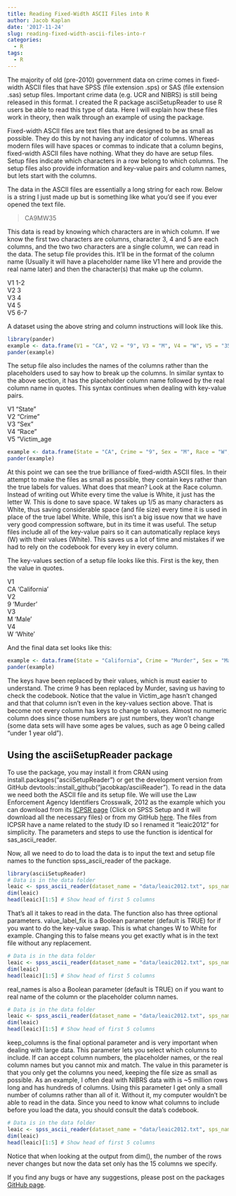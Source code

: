 ```yaml
---
title: Reading Fixed-Width ASCII Files into R
author: Jacob Kaplan
date: '2017-11-24'
slug: reading-fixed-width-ascii-files-into-r
categories: 
  - R
tags: 
  - R
---
```


The majority of old (pre-2010) government data on crime comes in fixed-width ASCII files that have SPSS (file extension .sps) or SAS (file extension .sas) setup files. Important crime data (e.g. UCR and NIBRS) is still being released in this format. I created the R package asciiSetupReader to use R users be able to read this type of data. Here I will explain how these files work in theory, then walk through an example of using the package.

Fixed-width ASCII files are text files that are designed to be as small as possible. They do this by not having any indicator of columns. Whereas modern files will have spaces or commas to indicate that a column begins, fixed-width ASCII files have nothing. What they do have are setup files. Setup files indicate which characters in a row belong to which columns. The setup files also provide information and key-value pairs and column names, but lets start with the columns.

The data in the ASCII files are essentially a long string for each row. Below is a string I just made up but is something like what you'd see if you ever opened the text file. 

> CA9MW35

This data is read by knowing which characters are in which column. If we know the first two characters are columns, character 3, 4 and 5 are each columns, and the two two characters are a single column, we can read in the data. The setup file provides this. It'll be in the format of the column name (Usually it will have a placeholder name like V1 here and provide the real name later) and then the character(s) that make up the column.

V1 1-2  
V2 3  
V3 4  
V4 5  
V5 6-7  

A dataset using the above string and column instructions will look like this.

```r
library(pander)
example <- data.frame(V1 = "CA", V2 = "9", V3 = "M", V4 = "W", V5 = "35")
pander(example)
```

The setup file also includes the names of the columns rather than the placeholders used to say how to break up the columns. In similar syntax to the above section, it has the placeholder column name followed by the real column name in quotes. This syntax continues when dealing with key-value pairs.

V1 "State"  
V2 "Crime"  
V3 "Sex"  
V4 "Race"  
V5 "Victim_age   

```r
example <- data.frame(State = "CA", Crime = "9", Sex = "M", Race = "W", Victim_age = "35")
pander(example)
```

At this point we can see the true brilliance of fixed-width ASCII files. In their attempt to make the files as small as possible, they contain keys rather than the true labels for values. What does that mean? Look at the Race column. Instead of writing out White every time the value is White, it just has the letter W. This is done to save space. W takes up 1/5 as many characters as White, thus saving considerable space (and file size) every time it is used in place of the true label White. While, this isn't a big issue now that we have very good compression software, but in its time it was useful. The setup files include all of the key-value pairs so it can automatically replace keys (W) with their values (White). This saves us a lot of time and mistakes if we had to rely on the codebook for every key in every column.

The key-values section of a setup file looks like this. First is the key, then the value in quotes.

V1  
CA 'California'  
V2   
9 'Murder'  
V3  
M 'Male'  
V4  
W 'White'  

And the final data set looks like this:

```r
example <- data.frame(State = "California", Crime = "Murder", Sex = "Male", Race = "White", Victim_age = "35")
pander(example)
```

The keys have been replaced by their values, which is must easier to understand. The crime 9 has been replaced by Murder, saving us having to check the codebook. Notice that the value in Victim_age hasn't changed and that that column isn't even in the key-values section above. That is become not every column has keys to change to values. Almost no numeric column does since those numbers are just numbers, they won't change (some data sets will have some ages be values, such as age 0 being called "under 1 year old"). 


## Using the asciiSetupReader package

To use the package, you may install it from CRAN using install.packages("asciiSetupReader") or get the development version from GitHub devtools::install_github("jacobkap/asciiReader"). To read in the data we need both the ASCII file and its setup file. We will use the Law Enforcement Agency Identifiers Crosswalk, 2012 as the example which you can download from its [ICPSR page](http://www.icpsr.umich.edu/icpsrweb/NACJD/studies/35158?q=leaic) (Click on SPSS Setup and it will download all the necessary files) or from my GitHub [here](). The files from ICPSR have a name related to the study ID so I renamed it "leaic2012" for simplicity. The parameters and steps to use the function is identical for sas_ascii_reader.

Now, all we need to do to load the data is to input the text and setup file names to the function spss_ascii_reader of the package.

```r
library(asciiSetupReader)
# Data is in the data folder
leaic <- spss_ascii_reader(dataset_name = "data/leaic2012.txt", sps_name = "data/leaic2012.sps")
dim(leaic)
head(leaic)[1:5] # Show head of first 5 columns
```

That's all it takes to read in the data. The function also has three optional parameters. value_label_fix is a Boolean parameter (default is TRUE) for if you want to do the key-value swap. This is what changes W to White for example. Changing this to false means you get exactly what is in the text file without any replacement.

```r
# Data is in the data folder
leaic <- spss_ascii_reader(dataset_name = "data/leaic2012.txt", sps_name = "data/leaic2012.sps", value_label_fix = FALSE)
dim(leaic)
head(leaic)[1:5] # Show head of first 5 columns
```

real_names is also a Boolean parameter (default is TRUE) on if you want to real name of the column or the placeholder column names.

```r
# Data is in the data folder
leaic <- spss_ascii_reader(dataset_name = "data/leaic2012.txt", sps_name = "data/leaic2012.sps", real_names = FALSE)
dim(leaic)
head(leaic)[1:5] # Show head of first 5 columns
```

keep_columns is the final optional parameter and is very important when dealing with large data. This parameter lets you select which columns to include. If can accept column numbers, the placeholder names, or the real column names but you cannot mix and match. The value in this parameter is that you only get the columns you need, keeping the file size as small as possible. As an example, I often deal with NIBRS data with is ~5 million rows long and has hundreds of columns. Using this parameter I get only a small number of columns rather than all of it. Without it, my computer wouldn't be able to read in the data. Since you need to know what columns to include before you load the data, you should consult the data's codebook. 

```r
# Data is in the data folder
leaic <- spss_ascii_reader(dataset_name = "data/leaic2012.txt", sps_name = "data/leaic2012.sps", keep_columns = c(1:5, 11:20))
dim(leaic)
head(leaic)[1:5] # Show head of first 5 columns
```

Notice that when looking at the output from dim(), the number of the rows never changes but now the data set only has the 15 columns we specify.

If you find any bugs or have any suggestions, please post on the packages [GitHub page](https://github.com/jacobkap/asciiReader). 